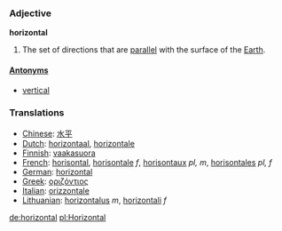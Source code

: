 === Adjective ===

'''horizontal'''

#The set of directions that are [[parallel]] with the surface of the [[Earth]].

====[[Antonym]]s====
*[[vertical]]

=== Translations ===
*[[Chinese]]: [[水平]]
*[[Dutch]]: [[horizontaal]], [[horizontale]]
*[[Finnish]]: [[vaakasuora]]
*[[French]]: [[horisontal]], [[horisontale]] ''f'', [[horisontaux]] ''pl, m'', [[horisontales]] ''pl, f''
*[[German]]: [[horizontal]]
*[[Greek]]: [[οριζόντιος]]
*[[Italian]]: [[orizzontale]]
*[[Lithuanian]]: [[horizontalus]] ''m'', [[horizontali]] ''f''

[[de:horizontal]]
[[pl:Horizontal]]